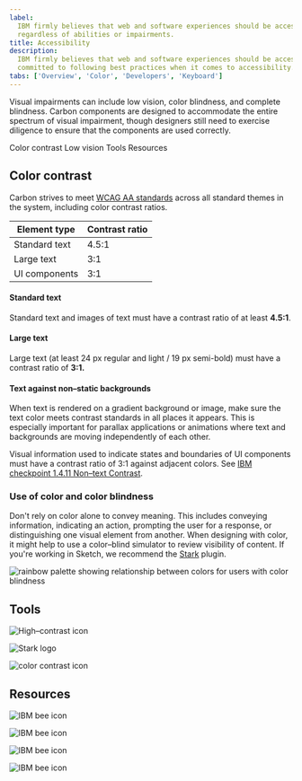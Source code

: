 ```yaml
---
label:
  IBM firmly believes that web and software experiences should be accessible for everyone,
  regardless of abilities or impairments.
title: Accessibility
description:
  IBM firmly believes that web and software experiences should be accessible for everyone. Carbon is
  committed to following best practices when it comes to accessibility.
tabs: ['Overview', 'Color', 'Developers', 'Keyboard']
---
```


<PageDescription>

Visual impairments can include low vision, color blindness, and complete blindness. Carbon
components are designed to accommodate the entire spectrum of visual impairment, though designers
still need to exercise diligence to ensure that the components are used correctly.

</PageDescription>

<AnchorLinks>

<AnchorLink>Color contrast</AnchorLink>
<AnchorLink>Low vision</AnchorLink>
<AnchorLink>Tools</AnchorLink>
<AnchorLink>Resources</AnchorLink>

</AnchorLinks>

## Color contrast

Carbon strives to meet
[WCAG AA standards](https://www.w3.org/TR/UNDERSTANDING-WCAG20/visual-audio-contrast-contrast.html)
across all standard themes in the system, including color contrast ratios.

| Element type  | Contrast ratio |
| ------------- | -------------- |
| Standard text | 4.5:1          |
| Large text    | 3:1            |
| UI components | 3:1            |

#### Standard text

Standard text and images of text must have a contrast ratio of at least **4.5:1**.

#### Large text

Large text (at least 24 px regular and light / 19 px semi-bold) must have a contrast ratio of
**3:1.**

#### Text against non–static backgrounds

When text is rendered on a gradient background or image, make sure the text color meets contrast
standards in all places it appears. This is especially important for parallax applications or
animations where text and backgrounds are moving independently of each other.

Visual information used to indicate states and boundaries of UI components must have a contrast
ratio of 3:1 against adjacent colors. See
[IBM checkpoint 1.4.11 Non–text Contrast](https://www.ibm.com/able/requirements/requirements/#1_4_11).

### Use of color and color blindness

Don't rely on color alone to convey meaning. This includes conveying information, indicating an
action, prompting the user for a response, or distinguishing one visual element from another. When
designing with color, it might help to use a color–blind simulator to review visibility of content.
If you're working in Sketch, we recommend the [Stark](http://www.getstark.co/) plugin.

<Row>
<Column colLg={8}>

![rainbow palette showing relationship between colors for users with color blindness](/guidelines/accessibility/color-accessibility-1.png)

</Column>
</Row>

## Tools

<Row className="resource-card-group">
<Column colMd={4} colLg={4} noGutterSm>
<ResourceCard
    subTitle="High contrast Chrome plugin"
    href="https://chrome.google.com/webstore/detail/high-contrast/djcfdncoelnlbldjfhinnjlhdjlikmph/related?hl=en"
     >

![High–contrast icon](/guidelines/accessibility/high-contrast.png)

</ResourceCard>
</Column>
<Column colMd={4} colLg={4} noGutterSm>
<ResourceCard
    subTitle="Stark Sketch plugin"
    href="http://www.getstark.co/"
     >

![Stark logo](/guidelines/accessibility/stark.png)

</ResourceCard>
</Column>
<Column colMd={4} colLg={4} noGutterSm>
<ResourceCard
    subTitle="Color contrast tool"
    href="https://marijohannessen.github.io/color-contrast-checker/"
     >

![color contrast icon](/guidelines/accessibility/color-contrast-icon.png)

</ResourceCard>
</Column>
</Row>

## Resources

<Row className="resource-card-group">
<Column colMd={4} colLg={4} noGutterSm>
<ResourceCard
    subTitle="IBM Equal Access Toolkit"
    href="https://www.ibm.com/able/toolkit"
     >

![IBM bee icon](/guidelines/accessibility/bee.svg)

</ResourceCard>
</Column>
<Column colMd={4} colLg={4} noGutterSm>
<ResourceCard
    subTitle="IBM Web Accessibility Checklist"
    href="https://www.ibm.com/able/requirements/requirements/"
     >

![IBM bee icon](/guidelines/accessibility/bee.svg)

</ResourceCard>
</Column>
<Column colMd={4} colLg={4} noGutterSm>
<ResourceCard
    subTitle="WCAG 2.1 guidelines"
    href="https://www.w3.org/TR/WCAG21/"
     >

![IBM bee icon](/guidelines/accessibility/bee.svg)

</ResourceCard>
</Column>
<Column colMd={4} colLg={4} noGutterSm>
<ResourceCard
    subTitle="W3C low vision requirements"
    href="https://www.w3.org/TR/low-vision-needs/"
     >

![IBM bee icon](/guidelines/accessibility/bee.svg)

</ResourceCard>
</Column>
</Row>
